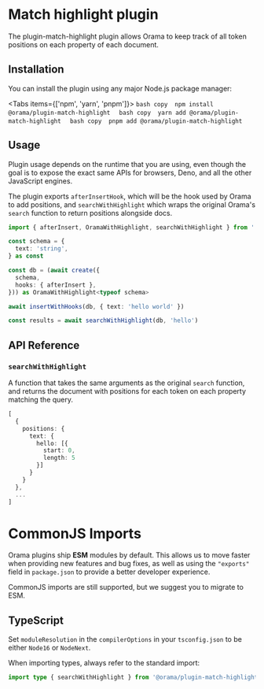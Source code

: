 
# Match highlight plugin

The plugin-match-highlight plugin allows Orama to keep track of all token positions on each property of each document.

## Installation

You can install the plugin using any major Node.js package manager:

<Tabs items={['npm', 'yarn', 'pnpm']}>
  <Tab>
    ```bash copy 
    npm install @orama/plugin-match-highlight 
    ```
  </Tab>
  <Tab>
    ```bash copy 
    yarn add @orama/plugin-match-highlight 
    ```
  </Tab>
  <Tab>
    ```bash copy 
    pnpm add @orama/plugin-match-highlight 
    ```
  </Tab>
</Tabs>

## Usage

Plugin usage depends on the runtime that you are using, even though the goal is to expose the exact same APIs for browsers, Deno, and all the other JavaScript engines.

The plugin exports `afterInsertHook`, which will be the hook used by Orama to add positions, and `searchWithHighlight` which wraps the original Orama's `search` function to return positions alongside docs.

```typescript copy
import { afterInsert, OramaWithHighlight, searchWithHighlight } from '../src'

const schema = {
  text: 'string',
} as const

const db = (await create({
  schema,
  hooks: { afterInsert },
})) as OramaWithHighlight<typeof schema>

await insertWithHooks(db, { text: 'hello world' })

const results = await searchWithHighlight(db, 'hello')
```

## API Reference

### `searchWithHighlight`

A function that takes the same arguments as the original `search` function, and
returns the document with positions for each token on each property matching the
query.

```typescript copy
[
  {
    positions: {
      text: {
        hello: [{
          start: 0,
          length: 5
        }]
      }
    }
  },
  ...
]
```

# CommonJS Imports

Orama plugins ship **ESM** modules by default. This allows us to move faster when providing new features and bug fixes, as well as using the `"exports"` field in `package.json` to provide a better developer experience.

CommonJS imports are still supported, but we suggest you to migrate to ESM.

## TypeScript

Set `moduleResolution` in the `compilerOptions` in your `tsconfig.json` to be either `Node16` or `NodeNext`.

When importing types, always refer to the standard import:

```ts copy
import type { searchWithHighlight } from '@orama/plugin-match-highlight'
```